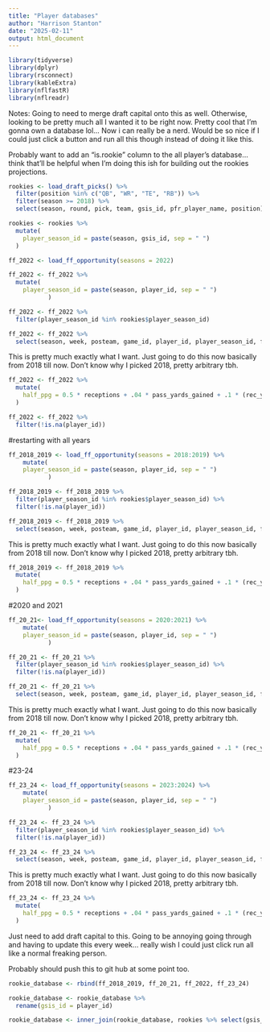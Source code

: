 ```yaml
---
title: "Player databases"
author: "Harrison Stanton"
date: "2025-02-11"
output: html_document
---
```


```r
library(tidyverse)
library(dplyr)
library(rsconnect)
library(kableExtra)
library(nflfastR)
library(nflreadr)
```
Notes:
Going to need to merge draft capital onto this as well. Otherwise, looking to be pretty much all I wanted it to be right now. Pretty cool that I'm gonna own a database lol... Now i can really be a nerd. Would be so nice if I could just click a button and run all this though instead of doing it like this.

Probably want to add an "is.rookie" column to the all player's database... think that'll be helpful when I'm doing this ish for building out the rookies projections. 
```r
rookies <- load_draft_picks() %>%
  filter(position %in% c("QB", "WR", "TE", "RB")) %>%
  filter(season >= 2018) %>%
  select(season, round, pick, team, gsis_id, pfr_player_name, position)
```

```r
rookies <- rookies %>%
  mutate(
    player_season_id = paste(season, gsis_id, sep = " ")
  )
```

```r
ff_2022 <- load_ff_opportunity(seasons = 2022)
```

```r
ff_2022 <- ff_2022 %>%
  mutate(
    player_season_id = paste(season, player_id, sep = " ")
           )
```

```r
ff_2022 <- ff_2022 %>%
  filter(player_season_id %in% rookies$player_season_id)
```

```r
ff_2022 <- ff_2022 %>%
  select(season, week, posteam, game_id, player_id, player_season_id, full_name, receptions, pass_yards_gained, rec_yards_gained, rush_yards_gained, pass_touchdown, rush_touchdown, rec_touchdown, pass_two_point_conv, rush_two_point_conv, rec_two_point_conv, pass_interception, rec_fumble_lost, rush_fumble_lost, total_fantasy_points)
```

This is pretty much exactly what I want. Just going to do this now basically from 2018 till now. Don't know why I picked 2018, pretty arbitrary tbh. 
```r
ff_2022 <- ff_2022 %>%
  mutate(
    half_ppg = 0.5 * receptions + .04 * pass_yards_gained + .1 * (rec_yards_gained + rush_yards_gained) + 4 * pass_touchdown + 6 * (rush_touchdown + rec_touchdown) + 2 * (pass_two_point_conv + rush_two_point_conv + rec_two_point_conv) + -2 * (pass_interception + rec_fumble_lost + rush_fumble_lost)
  )
```

```r
ff_2022 <- ff_2022 %>%
  filter(!is.na(player_id))
```


#restarting with all years 
```r
ff_2018_2019 <- load_ff_opportunity(seasons = 2018:2019) %>%
    mutate(
    player_season_id = paste(season, player_id, sep = " ")
           )
```


```r
ff_2018_2019 <- ff_2018_2019 %>%
  filter(player_season_id %in% rookies$player_season_id) %>%
  filter(!is.na(player_id))
```

```r
ff_2018_2019 <- ff_2018_2019 %>%
  select(season, week, posteam, game_id, player_id, player_season_id, full_name, receptions, pass_yards_gained, rec_yards_gained, rush_yards_gained, pass_touchdown, rush_touchdown, rec_touchdown, pass_two_point_conv, rush_two_point_conv, rec_two_point_conv, pass_interception, rec_fumble_lost, rush_fumble_lost, total_fantasy_points)
```

This is pretty much exactly what I want. Just going to do this now basically from 2018 till now. Don't know why I picked 2018, pretty arbitrary tbh. 
```r
ff_2018_2019 <- ff_2018_2019 %>%
  mutate(
    half_ppg = 0.5 * receptions + .04 * pass_yards_gained + .1 * (rec_yards_gained + rush_yards_gained) + 4 * pass_touchdown + 6 * (rush_touchdown + rec_touchdown) + 2 * (pass_two_point_conv + rush_two_point_conv + rec_two_point_conv) + -2 * (pass_interception + rec_fumble_lost + rush_fumble_lost)
  )
```

#2020 and 2021
```r
ff_20_21<- load_ff_opportunity(seasons = 2020:2021) %>%
    mutate(
    player_season_id = paste(season, player_id, sep = " ")
           )
```


```r
ff_20_21 <- ff_20_21 %>%
  filter(player_season_id %in% rookies$player_season_id) %>%
  filter(!is.na(player_id))
```

```r
ff_20_21 <- ff_20_21 %>%
  select(season, week, posteam, game_id, player_id, player_season_id, full_name, receptions, pass_yards_gained, rec_yards_gained, rush_yards_gained, pass_touchdown, rush_touchdown, rec_touchdown, pass_two_point_conv, rush_two_point_conv, rec_two_point_conv, pass_interception, rec_fumble_lost, rush_fumble_lost, total_fantasy_points)
```

This is pretty much exactly what I want. Just going to do this now basically from 2018 till now. Don't know why I picked 2018, pretty arbitrary tbh. 
```r
ff_20_21 <- ff_20_21 %>%
  mutate(
    half_ppg = 0.5 * receptions + .04 * pass_yards_gained + .1 * (rec_yards_gained + rush_yards_gained) + 4 * pass_touchdown + 6 * (rush_touchdown + rec_touchdown) + 2 * (pass_two_point_conv + rush_two_point_conv + rec_two_point_conv) + -2 * (pass_interception + rec_fumble_lost + rush_fumble_lost)
  )
```


#23-24
```r
ff_23_24 <- load_ff_opportunity(seasons = 2023:2024) %>%
    mutate(
    player_season_id = paste(season, player_id, sep = " ")
           )
```


```r
ff_23_24 <- ff_23_24 %>%
  filter(player_season_id %in% rookies$player_season_id) %>%
  filter(!is.na(player_id))
```

```r
ff_23_24 <- ff_23_24 %>%
  select(season, week, posteam, game_id, player_id, player_season_id, full_name, receptions, pass_yards_gained, rec_yards_gained, rush_yards_gained, pass_touchdown, rush_touchdown, rec_touchdown, pass_two_point_conv, rush_two_point_conv, rec_two_point_conv, pass_interception, rec_fumble_lost, rush_fumble_lost, total_fantasy_points)
```

This is pretty much exactly what I want. Just going to do this now basically from 2018 till now. Don't know why I picked 2018, pretty arbitrary tbh. 
```r
ff_23_24 <- ff_23_24 %>%
  mutate(
    half_ppg = 0.5 * receptions + .04 * pass_yards_gained + .1 * (rec_yards_gained + rush_yards_gained) + 4 * pass_touchdown + 6 * (rush_touchdown + rec_touchdown) + 2 * (pass_two_point_conv + rush_two_point_conv + rec_two_point_conv) + -2 * (pass_interception + rec_fumble_lost + rush_fumble_lost)
  )
```

Just need to add draft capital to this. Going to be annoying going through and having to update this every week... really wish I could just click run all like a normal freaking person.

Probably should push this to git hub at some point too. 
```r
rookie_database <- rbind(ff_2018_2019, ff_20_21, ff_2022, ff_23_24)
```

```r
rookie_database <- rookie_database %>%
  rename(gsis_id = player_id)
```


```r
rookie_database <- inner_join(rookie_database, rookies %>% select(gsis_id, round, pick), by = "gsis_id")
```

